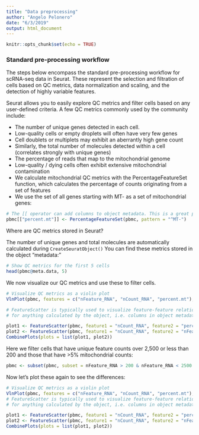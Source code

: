 ```yaml
---
title: "Data preprocessing"
author: "Angelo Pelonero"
date: "6/3/2019"
output: html_document
---
```


```r
knitr::opts_chunk$set(echo = TRUE)
```

### Standard pre-processing workflow

The steps below encompass the standard pre-processing workflow for scRNA-seq data in Seurat. These represent the selection and filtration of cells based on QC metrics, data normalization and scaling, and the detection of highly variable features.

Seurat allows you to easily explore QC metrics and filter cells based on any user-defined criteria. A few QC metrics commonly used by the community include:

  - The number of unique genes detected in each cell.
  - Low-quality cells or empty droplets will often have very few genes
  - Cell doublets or multiplets may exhibit an aberrantly high gene count
  - Similarly, the total number of molecules detected within a cell (correlates strongly with unique genes)
  - The percentage of reads that map to the mitochondrial genome
  - Low-quality / dying cells often exhibit extensive mitochondrial contamination
  - We calculate mitochondrial QC metrics with the PercentageFeatureSet function, which calculates the percentage of counts originating from a set of features
  - We use the set of all genes starting with MT- as a set of mitochondrial genes:
```r
# The [[ operator can add columns to object metadata. This is a great place to stash QC stats
pbmc[["percent.mt"]] <- PercentageFeatureSet(pbmc, pattern = "^MT-")
```

Where are QC metrics stored in Seurat?

The number of unique genes and total molecules are automatically calculated during `CreateSeuratObject()` You can find these metrics stored in the object "metadata:"
```r
# Show QC metrics for the first 5 cells
head(pbmc@meta.data, 5)
```

We now visualize our QC metrics and use these to filter cells.
```r
# Visualize QC metrics as a violin plot
VlnPlot(pbmc, features = c("nFeature_RNA", "nCount_RNA", "percent.mt"), ncol = 3)
```


```r
# FeatureScatter is typically used to visualize feature-feature relationships, but can be used
# for anything calculated by the object, i.e. columns in object metadata, PC scores etc.

plot1 <- FeatureScatter(pbmc, feature1 = "nCount_RNA", feature2 = "percent.mt")
plot2 <- FeatureScatter(pbmc, feature1 = "nCount_RNA", feature2 = "nFeature_RNA")
CombinePlots(plots = list(plot1, plot2))
```

Here we filter cells that have unique feature counts over 2,500 or less than 200 and those that have >5% mitochondrial counts:
```r
pbmc <- subset(pbmc, subset = nFeature_RNA > 200 & nFeature_RNA < 2500 & percent.mt < 5)
```

Now let's plot these again to see the differences:
```r
# Visualize QC metrics as a violin plot
VlnPlot(pbmc, features = c("nFeature_RNA", "nCount_RNA", "percent.mt"), ncol = 3)
# FeatureScatter is typically used to visualize feature-feature relationships, but can be used
# for anything calculated by the object, i.e. columns in object metadata, PC scores etc.

plot1 <- FeatureScatter(pbmc, feature1 = "nCount_RNA", feature2 = "percent.mt")
plot2 <- FeatureScatter(pbmc, feature1 = "nCount_RNA", feature2 = "nFeature_RNA")
CombinePlots(plots = list(plot1, plot2))
```
